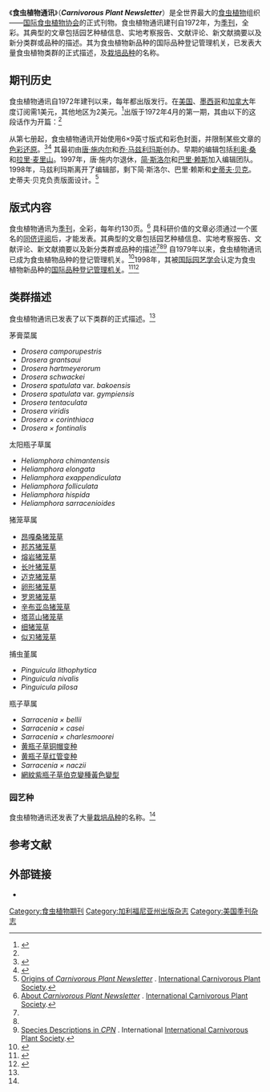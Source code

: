 {{noteTA
|G1=Carnivorous Plant
}}
{{Infobox journal
| title = 《食虫植物通讯》
| cover = Carnivorous Plant Newsletter.jpg
| discipline = [[生物|生物]]
| website = http://www.carnivorousplants.org/cpn/cpnmain.html
| editor = [[鲍勃·齐默|鲍勃·齐默]]
| language = [[英語|英語]]
| publisher = [[国际食虫植物协会|国际食虫植物协会]]
| country = [[美国|美国]]
| abbreviation = Carniv. Pl. Newslett.
| history = 1972年至今
| frequency = [[季刊|季刊]]
| ISSN = 0190-9215
| OCLC = 4011202
}}

《'''食虫植物通讯'''》（'''''Carnivorous Plant Newsletter'''''）是全世界最大的[[食虫植物|食虫植物]]组织——[[国际食虫植物协会|国际食虫植物协会]]的正式刊物。食虫植物通讯建刊自1972年，为[[季刊|季刊]]，全彩。其典型的文章包括园艺种植信息、实地考察报告、文献评论、新文献摘要以及新分类群或品种的描述。其为食虫植物新品种的国际品种登记管理机关，已发表大量食虫植物类群的正式描述，及[[栽培品种|栽培品种]]的名称。

== 期刊历史 ==
食虫植物通讯自1972年建刊以来，每年都出版发行。在[[美国|美国]]、[[墨西哥|墨西哥]]和[[加拿大|加拿大]]年度订阅需1美元，其他地区为2美元。<ref name="参1"> {{cite journal |title=Editors' corner |journal=''Carnivorous Plant Newsletter'' |author=Schnell, Don; Mazrimas, Joe |year=1972 |volume=1 |issue=1 |pages=1 }} </ref>出版于1972年4月的第一期，其由以下的这段话作为开篇：<ref name="参1" />

{{Cquote|我們絕不能說編寫本通訊的準備工作比預期少，但工作完全值得，其樂趣來自我們終於開始填補食肉植物學者之間的空白：一個定期的非正式溝通渠道。你們迄今的反應，使我們非常鼓舞。}}

从第七册{{small|（1978年）}}起，食虫植物通讯开始使用6×9英寸版式和彩色封面，并限制某些文章的[[色彩还原|色彩还原]]。<ref name=Schmid1990>{{cite journal |title=Reviews and notices of publications |journal=Taxon |author=Schmid, Rudolf |year=1990 |volume=39 |issue=2 |pages=255–256 }}</ref><ref>{{cite journal |title=News and Notes |author=Anonymous |journal=Taxon |year=1978 |volume=27 |issue=5/6 |pages=478, 518, 536, 567–570 }}</ref> 其最初由[[唐·施内尔|唐·施内尔]]{{small|（Don Schnell）}}和[[乔·马兹利玛斯|乔·马兹利玛斯]]{{small|（Joe Mazrimas）}}创办。早期的编辑包括[[利奥·桑|利奥·桑]]{{small|（Leo Song）}}和[[拉里·麦里山|拉里·麦里山]]{{small|（Larry Mellichamp）}}。1997年，唐·施内尔退休，[[简·斯洛尔|简·斯洛尔]]{{small|（Jan Schlauer）}}和[[巴里·赖斯|巴里·赖斯]]{{small|（Barry Rice）}}加入编辑团队。1998年，马兹利玛斯离开了编辑部，剩下简·斯洛尔、巴里·赖斯和[[史蒂夫·贝克|史蒂夫·贝克]]{{small|（Steve Baker）}}。史蒂夫·贝克负责版面设计。<ref>[http://www.carnivorousplants.org/cpn/cpn1.html  Origins of ''Carnivorous Plant Newsletter''] {{webarchive|url=https://web.archive.org/web/20080815034927/http://www.carnivorousplants.org/cpn/cpn1.html |date=2008-08-15 }}. [[国际食虫植物协会|International Carnivorous Plant Society]].</ref>

== 版式内容 ==
食虫植物通讯为[[季刊|季刊]]，全彩，每年约130页。<ref name=about>[http://www.carnivorousplants.org/cpn/cpnmain.html  About ''Carnivorous Plant Newsletter''] {{webarchive|url=https://web.archive.org/web/20070209130655/http://www.carnivorousplants.org/cpn/cpnmain.html |date=2007-02-09 }}. [[国际食虫植物协会|International Carnivorous Plant Society]].</ref> 具科研价值的文章必须通过一个匿名的[[同侪评阅|同侪评阅]]后，才能发表。其典型的文章包括园艺种植信息、实地考察报告、文献评论、新文献摘要以及新分类群或品种的描述<ref name=Schmid1990/><ref name=about /><ref name=taxon>[http://www.carnivorousplants.org/cpn/Species/SpeciesDescriptions.htm Species Descriptions in ''CPN''] {{webarchive|url=https://web.archive.org/web/20070503010703/http://www.carnivorousplants.org/cpn/Species/SpeciesDescriptions.htm |date=2007-05-03 }}. International [[国际食虫植物协会|International Carnivorous Plant Society]].</ref> 自1979年以来，食虫植物通讯已成为食虫植物品种的登记管理机关。<ref>{{cite journal |title=Reviewed work(s): ''Carnivorous Plants of the World'' by James Pietropaolo; Patricia Pietropaolo |journal=Castanea |year=1988 |author=Mellichamp, T. Lawrence |volume=53 |issue=1 |pages=85–86 }}</ref>1998年，其被[[国际园艺学会|国际园艺学会]]{{small|（International Society for Horticultural Science）}}认定为食虫植物新品种的[[国际品种登记管理机关|国际品种登记管理机关]]{{small|（International Cultivar Registration Authority）}}。<ref name="urlCPN: Cultivar registrations">{{cite web |url=http://www.carnivorousplants.org/cpn/Species/CultivarRegistrations.htm |title=Cultivar Registrations in CPN |format= |publisher=[[国际食虫植物协会|International Carnivorous Plant Society]] |accessdate=2010-11-27 |deadurl=yes |archiveurl=https://web.archive.org/web/20101120174848/http://carnivorousplants.org/cpn/Species/CultivarRegistrations.htm |archivedate=2010-11-20 }}</ref><ref>{{cite journal |title=Registration Progress Report, 1 |journal=Taxon |author=Greuter, Werner; von Raab-Staube, Eckhard |year=1998 |volume=47 |issue=2 |pages=497–501 }}</ref>

== 类群描述 ==
食虫植物通讯已发表了以下类群的正式描述。<ref name=taxon />
{{Div col|small=yes|cols=3}}
;茅膏菜属
*''Drosera camporupestris''
*''Drosera grantsaui''
*''Drosera hartmeyerorum''
*''Drosera schwackei'' {{small|（新描述）}}
*''Drosera spatulata'' var. ''bakoensis''
*''Drosera spatulata'' var. ''gympiensis''
*''Drosera tentaculata''
*''Drosera viridis''
*''Drosera × corinthiaca''
*''Drosera × fontinalis''
;太阳瓶子草属
*''Heliamphora chimantensis''
*''Heliamphora elongata''
*''Heliamphora exappendiculata''
*''Heliamphora folliculata''
*''Heliamphora hispida''
*''Heliamphora sarracenioides''
;猪笼草属
*[[昂嘎桑猪笼草|昂嘎桑猪笼草]]
*[[邦苏猪笼草|邦苏猪笼草]]
*[[熔岩猪笼草|熔岩猪笼草]]
*[[长叶猪笼草|长叶猪笼草]]
*[[迈克猪笼草|迈克猪笼草]]
*[[卵形猪笼草|卵形猪笼草]]
*[[罗恩猪笼草|罗恩猪笼草]] {{small|（修订描述）}}
*[[辛布亚岛猪笼草|辛布亚岛猪笼草]]
*[[塔蓝山猪笼草|塔蓝山猪笼草]]
*[[细猪笼草|细猪笼草]]
*[[似刃猪笼草|似刃猪笼草]]
;捕虫堇属
*''Pinguicula lithophytica''
*''Pinguicula nivalis''
*''Pinguicula pilosa''
;瓶子草属

*''Sarracenia × bellii''
*''Sarracenia × casei''
*''Sarracenia × charlesmoorei''
*[[黄瓶子草|黄瓶子草铜帽变种]]
*[[黄瓶子草|黄瓶子草红管变种]]
*''Sarracenia × naczii''
*[[蔷薇瓶子草|網紋紫瓶子草伯克變種黃色變型]]
{{Div col end}}

===园艺种===
食虫植物通讯还发表了大量[[栽培品种|栽培品种]]的名称。<ref name="urlCPN: Cultivar registrations"/>

==参考文献==
{{reflist|2}}

==外部链接==
{{refbegin}}
* {{Official|http://www.carnivorousplants.org/cpn/cpnmain.html}}
{{refend}}

{{食虫植物期刊}}

[[Category:食虫植物期刊|Category:食虫植物期刊]]
[[Category:加利福尼亚州出版杂志|Category:加利福尼亚州出版杂志]]
[[Category:美国季刊杂志|Category:美国季刊杂志]]